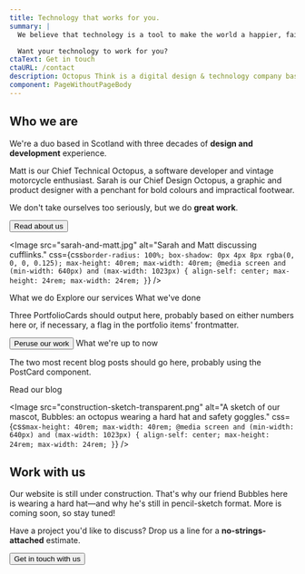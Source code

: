 ```yaml
---
title: Technology that works for you.
summary: |
  We believe that technology is a tool to make the world a happier, fairer place. We build smart, inclusive, usable digital products to improve people's lives.

  Want your technology to work for you?
ctaText: Get in touch
ctaURL: /contact
description: Octopus Think is a digital design & technology company based in Scotland. We specialise in accessible, inclusive design and smart React development.
component: PageWithoutPageBody
---
```





<Panel gridTablet="auto 24rem" gridDesktop="auto 40rem">

<div>

## Who we are

We're a duo based in Scotland with three decades of **design and development** experience.

Matt is our Chief Technical Octopus, a software developer and vintage motorcycle enthusiast. Sarah is our Chief Design Octopus, a graphic and product designer with a penchant for bold colours and impractical footwear.

We don't take ourselves too seriously, but we do **great work**.

<Button minimal navigation to="/about/">
  Read about us
</Button>

</div>

<Image
  src="sarah-and-matt.jpg"
  alt="Sarah and Matt discussing cufflinks."
  css={css`
    border-radius: 100%;
    box-shadow: 0px 4px 8px rgba(0, 0, 0, 0.125);
    max-height: 40rem;
    max-width: 40rem;
    @media screen and (min-width: 640px) and (max-width: 1023px) {
      align-self: center;
      max-height: 24rem;
      max-width: 24rem;
    }
  `}
/>

</Panel>

<Panel dark gridMobile="1fr 1fr" gridTablet="1fr 1fr 1fr">

<GridSpanner>
  <Heading inverse level={2}>
    What we do
  </Heading>
</GridSpanner>
<IllustratedPoint label="Strategy" illustration={StrategyIllustration} minimal />
<IllustratedPoint label="Visual design" illustration={VisualIllustration} minimal />
<IllustratedPoint label="Product design" illustration={ProductIllustration} minimal />

<IllustratedPoint label="Accessibility" illustration={AccessibilityIllustration} minimal />
<IllustratedPoint label="App development" illustration={AppIllustration} minimal />
<IllustratedPoint label="Web development" illustration={WebIllustration} minimal />

<GridSpanner>
  <ButtonInverse navigation minimal to="/services/">
    Explore our services
  </ButtonInverse>
</GridSpanner>

</Panel>

<Panel gridTablet="1fr 1fr 1fr">
  <GridSpanner>
    <Heading level={2}>What we've done</Heading>
  </GridSpanner>
  
  Three PortfolioCards should output here, probably based on either numbers here or, if necessary, a flag in the portfolio items' frontmatter.

<PortfolioCard
  category="{category}"
  slug="{slug}"
  summary="{displaySummary}"
  title="{displayTitle}"
  thumbnail="{thumbnail}"
/>

  <GridSpanner>
    <Button navigation minimal to="/portfolio/">Peruse our work</Button>
  </GridSpanner>
</Panel>

<TestimonialCarousel />

<Panel fullwidth>
  <FriendLogos abbreviated title="The company we keep" />
</Panel>

<Panel dark gridTablet="1fr 1fr">
  <GridSpanner>
    <Heading inverse level={2}>What we're up to now</Heading>
  </GridSpanner>

The two most recent blog posts should go here, probably using the PostCard component.

  <GridSpanner>
    <ButtonInverse navigation minimal to="/blog/">Read our blog</ButtonInverse>
  </GridSpanner>
</Panel>

<Panel gridTablet="24rem auto" gridDesktop="40rem auto">

<Image
  src="construction-sketch-transparent.png"
  alt="A sketch of our mascot, Bubbles: an octopus wearing a hard hat and safety goggles."
  css={css`
    max-height: 40rem;
    max-width: 40rem;
    @media screen and (min-width: 640px) and (max-width: 1023px) {
      align-self: center;
      max-height: 24rem;
      max-width: 24rem;
    }
  `}
/>

<div
  css={css`
    align-self: center;
  `}
>

## Work with us

Our website is still under construction. That's why our friend Bubbles here is wearing a hard hat—and why he's still in pencil-sketch format. More is coming soon, so stay tuned!

Have a project you'd like to discuss? Drop us a line for a **no-strings-attached** estimate.

<Button minimal navigation to="/contact/">
  Get in touch with us
</Button>

</div>

</Panel>
